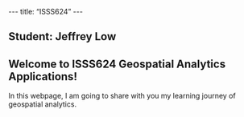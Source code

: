 \-\-- title: "ISSS624" \-\--

## Student: Jeffrey Low

## Welcome to ISSS624 Geospatial Analytics Applications!

In this webpage, I am going to share with you my learning journey of geospatial analytics.
